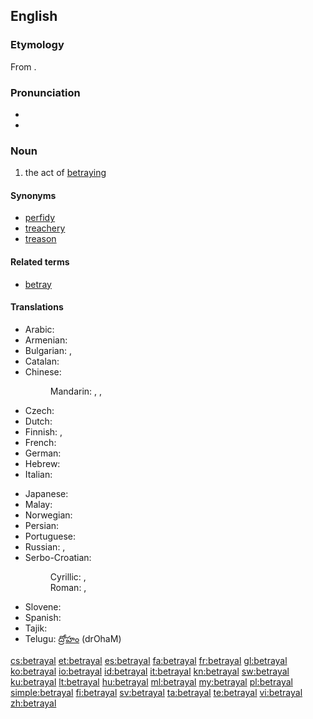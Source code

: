 ==English==

===Etymology===
From {{suffix|betray|al|lang=en}}.

===Pronunciation===
* {{IPA|/bɪˈtɹeɪəl/|lang=en}}
* {{rhymes|eɪəl}}

===Noun===
{{en-noun}}

# the act of [[betray]]ing

====Synonyms====
* [[perfidy]]
* [[treachery]]
* [[treason]]

====Related terms====
* [[betray]]

====Translations====
{{trans-top|act of betraying}}
* Arabic: {{t|ar|خيانة|f|tr=xiyāna|sc=Arab}}
* Armenian: {{t-|hy|դավաճանություն|tr=davač̣anut'yun}}
* Bulgarian: {{t+|bg|измяна|f|tr=izmjána}},  {{t|bg|предателство|n|tr=predátelstvo}}
* Catalan: {{t|ca|traïció|f}}
* Chinese:
*: Mandarin: {{t|cmn|背叛|tr=bèipàn|sc=Hani}}, {{t|cmn|出賣|sc=Hani}}, {{t|cmn|出卖|tr=chūmài|sc=Hani}}
* Czech: {{t-|cs|zrada|f}}
* Dutch: {{t+|nl|verraad|n}}
* Finnish: {{t|fi|petos}}, {{t|fi|pettäminen}}
* French: {{t+|fr|trahison|m}}
* German: {{t+|de|Verrat|m}}
* Hebrew: {{t|he|בגידה|f|tr=bgida|sc=Hebr}}
* Italian: {{t+|it|tradimento|m}}
{{trans-mid}}
* Japanese: {{t|ja|裏切り|tr=うらぎり, uragiri}}
* Malay: {{t|ms|pengkhianatan}}
* Norwegian: {{t|no|forræderi|n}}
* Persian: {{t|fa|خیانت|tr=xiyânat|sc=fa-Arab}}
* Portuguese: {{t+|pt|traição|f}}
* Russian: {{t+|ru|измена|f|tr=izména}}, {{t+|ru|предательство|n|tr=predátelʹstvo}}
* Serbo-Croatian:
*: Cyrillic: {{t|sh|издаја|f}}, {{t|sh|издајство|n}}
*: Roman: {{t|sh|izdaja|f}}, {{t|sh|izdajstvo|n}}
* Slovene: {{t+|sl|izdaja|f}}
* Spanish: {{t+|es|traición}}
* Tajik: {{t|tg|хиёнат|tr=xiyonat|sc=Cyrl}}
* Telugu: [[ద్రోహం]] (drOhaM)
{{trans-bottom}}

[[cs:betrayal]]
[[et:betrayal]]
[[es:betrayal]]
[[fa:betrayal]]
[[fr:betrayal]]
[[gl:betrayal]]
[[ko:betrayal]]
[[io:betrayal]]
[[id:betrayal]]
[[it:betrayal]]
[[kn:betrayal]]
[[sw:betrayal]]
[[ku:betrayal]]
[[lt:betrayal]]
[[hu:betrayal]]
[[ml:betrayal]]
[[my:betrayal]]
[[pl:betrayal]]
[[simple:betrayal]]
[[fi:betrayal]]
[[sv:betrayal]]
[[ta:betrayal]]
[[te:betrayal]]
[[vi:betrayal]]
[[zh:betrayal]]